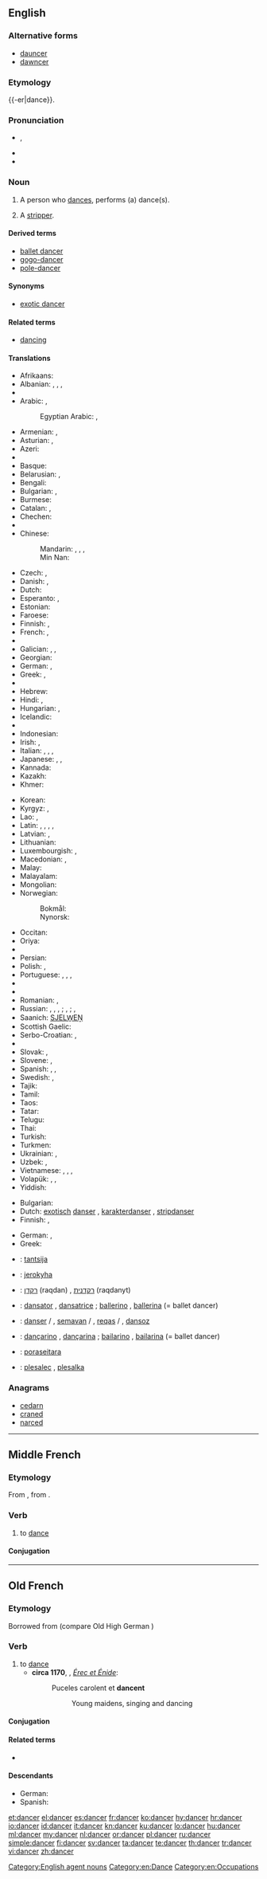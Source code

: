 ==English==

{{wikipedia|lang=en}}

===Alternative forms===
* [[dauncer]] {{qualifier|obsolete}}
* [[dawncer]] {{qualifier|obsolete}}

===Etymology===
{{-er|dance}}.

===Pronunciation===
* {{a|UK}} {{IPA|/ˈdɑːns.ə(ɹ)/|/ˈdæns.ə(ɹ)/}}, {{X-SAMPA|/"d{ns.@(r)/}}
* {{audio|en-us-dancer.ogg|Audio (US)}}
* {{rhymes|ɑːnsə(ɹ)|ænse(ɹ)}}

===Noun===
{{en-noun}}

# A person who [[dance]]s, performs (a) dance(s).
# {{context|euphemistic|lang=en}} A [[stripper]].

====Derived terms====
* [[ballet dancer]]
* [[gogo-dancer]]
* [[pole-dancer]]

====Synonyms====
* {{sense|euphemism for stripper}} [[exotic dancer]]

====Related terms====
* [[dancing]]

====Translations====
{{trans-top|person who dances}}
* Afrikaans: {{t-|af|danser}}
* Albanian: {{t-|sq|valltar|m}}, {{t-|sq|valltare|f}}, {{t-|sq|kërcimtar|m}}, {{t-|sq|kërcimtare|f}}
* {{trreq|am}}
* Arabic: {{t-|ar|راقص|m|tr=rāqiṣ}}, {{t-|ar|راقصة|f|tr=rāqiṣa}}
*: Egyptian Arabic: {{tø|arz|رقاص|m|tr=raʔaaṣ|sc=Arab}}, {{tø|arz|رقاصة|f|tr=raʔaaṣa|sc=Arab}}
* Armenian: {{qualifier|male}} {{t-|hy|պարող|tr=paroġ}}, {{qualifier|female}} {{t-|hy|պարուհի|tr=paruhi}}
* Asturian: {{t-|ast|baillador|m}}, {{t-|ast|baillarín|m}}
* Azeri: {{t-|az|rəqqas}}
* {{trreq|ba}}
* Basque: {{t-|eu|dantzari}}
* Belarusian: {{t-|be|танцор|m|tr=tancór|sc=Cyrl}}, {{t-|be|танцорка|f|tr=tancórka|sc=Cyrl}}
* Bengali: {{t-|bn|নর্তকী|tr=nôrtôki|sc=Beng}}
* Bulgarian: {{t-|bg|танцьор|m|tr=tancʹór}}, {{t+|bg|балетист|m|tr=baletíst}}
* Burmese: {{t+|my|ကချေသည်|tr=ka.gjei dhe|sc=Mymr}}
* Catalan: {{t-|ca|ballador|m}}, {{t-|ca|ballarí|m}} {{qualifier|professional}}
* Chechen: {{tø|ce|хелхархо}}
* {{trreq|chr}}
* Chinese:
*: Mandarin: {{t-|cmn|舞蹈家|tr=wǔdǎojiā|sc=Hani}}, {{t|cmn|舞蹈演員|sc=Hani}}, {{t|cmn|舞蹈演员|tr=wǔdǎo yǎnyuán|sc=Hani}}, {{t|cmn|跳舞者|tr=tiàowǔ-zhě|sc=Hani}}
*: Min Nan: {{t-|nan|舞蹈家|tr=bú-tō-ka|sc=Hans}}
* Czech: {{t-|cs|tanečník|m}}, {{t-|cs|tanečnice|f}}
* Danish: {{t+|da|danser|c}}, {{t-|da|danserinde|c}}
* Dutch: {{t+|nl|danser|m}}
* Esperanto: {{t-|eo|dancisto}}, {{qualifier|female}} {{t-|eo|dancistino}}
* Estonian: {{t-|et|tantsija}}
* Faroese: {{t-|fo|dansari|m}}
* Finnish: {{t+|fi|tanssija}}, {{t+|fi|tanssijatar}}
* French: {{t+|fr|danseur|m}}, {{t+|fr|danseuse|f}}
* {{trreq|fur}}
* Galician: {{t-|gl|bailador|m}}, {{t+|gl|bailarín|m}}, {{t-|gl|danzarín|m}}
* Georgian: {{t-|ka|მოცეკვავე|sc=Geor}}
* German: {{t+|de|Tänzer|m}}, {{t+|de|Tänzerin|f}}
* Greek: {{t+|el|χορευτής|m|tr=chorevtís}}, {{t+|el|χορεύτρια|f|tr=chorévtria}}
* {{trreq|gu}}
* Hebrew: {{t-|he|רקדן|m|tr=raqdan|sc=Hebr}}
* Hindi: {{t-|hi|नृत्यनर्तक|m|tr=nŕtyanartak|sc=Deva}} {{qualifier|male}}, {{t-|hi|नर्तकी|f|tr=nartakī|sc=Deva}} {{qualifier|female}}
* Hungarian: {{t+|hu|táncos|m}}, {{t+|hu|táncosnő|f}}
* Icelandic: {{t+|is|dansari|m}}
* {{trreq|io}}
* Indonesian: {{t+|id|penari}}
* Irish: {{t-|ga|rinceoir|m}}, {{t-|ga|damhsóir|m}}
* Italian: {{t-|it|ballerino|m}}, {{t+|it|ballerina|f}}, {{t-|it|danzatore|m}}, {{t-|it|danzatrice|f}}
* Japanese: {{t-|ja|ダンサー|tr=dansā}}, {{t-|ja|踊り子|tr=おどりこ, odoriko}} {{qualifier|female dancer}}, {{t-|ja|舞踊家|tr=ぶようか, buyōka}}
* Kannada: {{t+|kn|ಪಾಣ|tr=pāṇa|sc=Knda}}
* Kazakh: {{t|kk|биші|tr=bïşi|sc=Cyrl}}
* Khmer: {{t-|km|អ្នករាំ|tr=neak roam|sc=Khmr}}
{{trans-mid}}
* Korean: {{t+|ko|춤꾼|tr=chumkkun|sc=Kore}}
* Kyrgyz: {{t-|ky|бийчи киши|tr=biyçi kişi|sc=Cyrl}} {{qualifier|male}}, {{t-|ky|бийчи|tr=biyçi|sc=Cyrl}}
* Lao: {{t-|lo|ນັກເຕັ້ນລຳ|tr=nāk tȇn lám|sc=Laoo}}, {{t-|lo|ນັກຟ້ອນ|tr=nāk fɔ̂ːn|sc=Laoo}} {{qualifier|female}}
* Latin: {{t-|la|saltator|m}}, {{t-|la|saltatrix|f}}, {{t-|la|histrio|m}}, {{t-|la|ludius|m}}, {{t-|la|ludia|f}}
* Latvian: {{t-|lv|dejotājs|m}}, {{t-|lv|dejotāja|f}}
* Lithuanian: {{t-|lt|šokėjas|m}}
* Luxembourgish: {{t-|lb|Dänzer|m}}, {{t-|lb|Dänzerin|f}}
* Macedonian: {{t-|mk|танчер|m|tr=tánčer|sc=Cyrl}}, {{t-|mk|танчерка|f|tr=tánčerka|sc=Cyrl}}
* Malay: {{t-|ms|penari}}
* Malayalam: {{t-|ml|തുളളിച്ചാടുന്നവൻ|sc=Mlym}}
* Mongolian: {{t-|mn|бүжигчин|tr=büžigčin|sc=Cyrl}}
* Norwegian:
*: Bokmål: {{t+|nb|danser|m}}
*: Nynorsk: {{t-|nn|dansar|m}}
* Occitan: {{t-|oc|dançaire|m}}
* Oriya: {{t+|or|ନର୍ତ୍ତକ|tr=narttaka|sc=Orya}}
* {{trreq|ps}}
* Persian: {{t+|fa|رقاص|tr=raqqâs|sc=fa-Arab}}
* Polish: {{t+|pl|tancerz|m}}, {{t+|pl|tancerka|f}}
* Portuguese: {{t+|pt|bailarino|m}}, {{t-|pt|bailarina|f}}, {{t+|pt|dançarino|m}}, {{t+|pt|dançarina|f}}
* {{trreq|pa}}
* {{trreq|raj}}
* Romanian: {{t-|ro|dansator|m}}, {{t-|ro|dansatoare|f}}
* Russian: {{t+|ru|танцор|m|tr=tancór}}, {{t+|ru|танцорка|f|tr=tancórka}}, {{t+|ru|танцовщик|m|tr=tancóvščik}}, {{t+|ru|танцовщица|f|tr=tancóvščica}}; {{t+|ru|балерун|m|tr=balerún}}, {{t+|ru|балерина|f|tr=balerína}} {{qualifier|ballet dancer}}; {{t+|ru|плясун|m|tr=pljasún}}, {{t+|ru|плясунья|f|tr=pljasúnʹja}}
* Saanich: [[SJELW̱EṈ]]
* Scottish Gaelic: {{t-|gd|dannsair|m}}
* Serbo-Croatian: {{t-|sh|plèsāč|m}}, {{t-|sh|plesàčica|f}}
* {{trreq|si}}
* Slovak: {{t-|sk|tanečník|m}}, {{t-|sk|tanečnica|f}}
* Slovene: {{t+|sl|plesalec|m}}, {{t-|sl|plesalka|f}}
* Spanish: {{t+|es|bailarín|m}}, {{t-|es|bailarina|f}}, {{t-|es|bailador|m}}
* Swedish: {{t+|sv|dansare|c}}, {{t+|sv|dansös|c}}
* Tajik: {{t-|tg|раққос|tr=raqqos|sc=Cyrl}}
* Tamil: {{t-|ta|நடனக்காரர்|tr=naṭaṉakkārar|sc=Taml}}
* Taos: {{tø|twf|tò’óna}}
* Tatar: {{t+|tt|биюче|tr=biüçe|sc=Cyrl}}
* Telugu: {{t+|te|నర్తకి|tr=nartaki|sc=Telu}}
* Thai: {{t-|th|หางเครื่อง|tr=hăang krêuang|sc=Thai}}
* Turkish: {{t+|tr|dansçı}}
* Turkmen: {{t-|tk|tansçy}}
* Ukrainian: {{t-|uk|танцюрист|m|tr=tancjurýst|sc=Cyrl}}, {{t-|uk|танцюристка|f|tr=tancjurýstka|sc=Cyrl}}
* Uzbek: {{t-|uz|tansachi}}, {{t-|uz|raqqos}}
* Vietnamese: {{t-|vi|người nhảy}}, {{t-|vi|người múa}}, {{t-|vi|người khiêu vũ}}, {{t-|vi|vũ công}}
* Volapük: {{qualifier|♂♀}} {{t+|vo|danüdan}}, {{qualifier|♂}} {{t-|vo|hidanüdan}}, {{qualifier|♀}} {{t+|vo|jidanüdan}}
* Yiddish: {{t-|yi|טענצער|m|tr=tentser|sc=Hebr}}
{{trans-bottom}}

{{trans-top|euphemism for stripper}}
* Bulgarian: {{t-|bg|танцьорка|f}}
* Dutch: [[exotisch]] [[danser]] {{g|m}}, [[karakterdanser]] {{g|m}}, [[stripdanser]] {{g|m}}
* Finnish: {{t+|fi|tanssija}}, {{t+|fi|tanssijatar}}
{{trans-mid}}
* German: {{t+|de|Tänzerin|f}}, {{t+|de|Tänzer|m}}
* Greek: {{t+|el|χορεύτρια|f}}
{{trans-bottom}}

{{checktrans-top}}
* {{ttbc|et}}: [[tantsija]]
* {{ttbc|gn}}: [[jerokyha]]
* {{ttbc|he}}: [[רקדן]] (raqdan) {{g|m}}, [[רקדנית]] (raqdanyt) {{g|f}}
* {{ttbc|ia}}: [[dansator]] {{g|m}}, [[dansatrice]] {{g|f}}; [[ballerino]] {{g|m}}, [[ballerina]] {{g|f}} (= ballet dancer)
{{trans-mid}}
* {{ttbc|ku}}: [[danser]] {{g|m}} / {{g|f}}, [[semavan]] {{g|m}} / {{g|f}}, [[reqas]] {{g|m}} / {{g|f}}, [[dansoz]] {{g|f}}
* {{ttbc|pt}}: [[dançarino]] {{g|m}}, [[dançarina]] {{g|f}}; [[bailarino]] {{g|m}}, [[bailarina]] {{g|f}} (= ballet dancer)
* {{ttbc|tpn}}: [[poraseitara]]
* {{ttbc|sl}}: [[plesalec]] {{g|m}}, [[plesalka]] {{g|f}}
{{trans-bottom}}

===Anagrams===
* [[cedarn#English|cedarn]]
* [[craned#English|craned]]
* [[narced#English|narced]]

[[Category:English agent nouns]]
[[Category:en:Dance]]
[[Category:en:Occupations]]

----

==Middle French==

===Etymology===
From {{etyl|fro|frm}}, from {{etyl|frk|frm}} {{term/t|frk|*dansōn}}.

===Verb===
{{head|frm|verb}}

# to [[dance]]

====Conjugation====
{{frm-conj-cer|dan}}

----

==Old French==

===Etymology===
Borrowed from {{etyl|frk|fro}} {{term/t|frk|*dansōn}} (compare Old High German {{term|danson|lang=goh}})

===Verb===
{{head|fro|verb}}

# to [[dance]]
#* '''circa 1170''', {{w|Chrétien de Troyes}}, ''[[s:fr:Érec et Énide|Érec et Énide]]'':
#*: Puceles carolent et '''dancent'''
#*:: Young maidens, singing and dancing

====Conjugation====
{{fro-conj-cer|dan}}

====Related terms====
* {{l/fro|dance}}

====Descendants====
* German: {{l/de|tanzen}}
* Spanish: {{l/es|danzar}}

[[et:dancer]]
[[el:dancer]]
[[es:dancer]]
[[fr:dancer]]
[[ko:dancer]]
[[hy:dancer]]
[[hr:dancer]]
[[io:dancer]]
[[id:dancer]]
[[it:dancer]]
[[kn:dancer]]
[[ku:dancer]]
[[lo:dancer]]
[[hu:dancer]]
[[ml:dancer]]
[[my:dancer]]
[[nl:dancer]]
[[or:dancer]]
[[pl:dancer]]
[[ru:dancer]]
[[simple:dancer]]
[[fi:dancer]]
[[sv:dancer]]
[[ta:dancer]]
[[te:dancer]]
[[th:dancer]]
[[tr:dancer]]
[[vi:dancer]]
[[zh:dancer]]